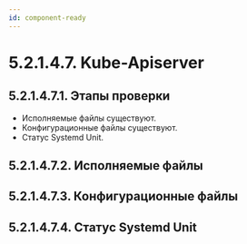 ```yaml
---
id: component-ready
---
```


# 5.2.1.4.7. Kube-Apiserver

## 5.2.1.4.7.1. Этапы проверки
- Исполняемые файлы существуют.
- Конфигурационные файлы существуют.
- Статус Systemd Unit.


## 5.2.1.4.7.2. Исполняемые файлы



## 5.2.1.4.7.3. Конфигурационные файлы



## 5.2.1.4.7.4. Статус Systemd Unit
